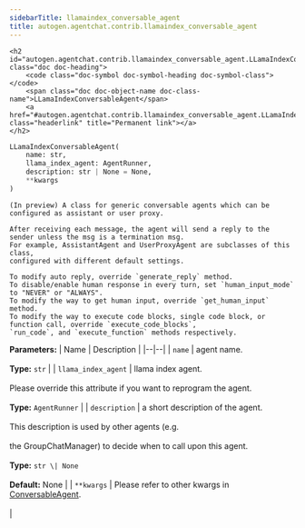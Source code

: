 ```yaml
---
sidebarTitle: llamaindex_conversable_agent
title: autogen.agentchat.contrib.llamaindex_conversable_agent
---
```


    <h2 id="autogen.agentchat.contrib.llamaindex_conversable_agent.LLamaIndexConversableAgent" class="doc doc-heading">
        <code class="doc-symbol doc-symbol-heading doc-symbol-class"></code>
        <span class="doc doc-object-name doc-class-name">LLamaIndexConversableAgent</span>
        <a href="#autogen.agentchat.contrib.llamaindex_conversable_agent.LLamaIndexConversableAgent" class="headerlink" title="Permanent link"></a>
    </h2>

```python
LLamaIndexConversableAgent(
    name: str,
    llama_index_agent: AgentRunner,
    description: str | None = None,
    **kwargs
)
```

    (In preview) A class for generic conversable agents which can be configured as assistant or user proxy.
    
    After receiving each message, the agent will send a reply to the sender unless the msg is a termination msg.
    For example, AssistantAgent and UserProxyAgent are subclasses of this class,
    configured with different default settings.
    
    To modify auto reply, override `generate_reply` method.
    To disable/enable human response in every turn, set `human_input_mode` to "NEVER" or "ALWAYS".
    To modify the way to get human input, override `get_human_input` method.
    To modify the way to execute code blocks, single code block, or function call, override `execute_code_blocks`,
    `run_code`, and `execute_function` methods respectively.

<b>Parameters:</b>
| Name | Description |
|--|--|
| `name` | agent name.<br/><br/>**Type:** `str` |
| `llama_index_agent` | llama index agent.<br/><br/>Please override this attribute if you want to reprogram the agent.<br/><br/>**Type:** `AgentRunner` |
| `description` | a short description of the agent.<br/><br/>This description is used by other agents (e.g.<br/><br/>the GroupChatManager) to decide when to call upon this agent.<br/><br/>**Type:** `str \| None`<br/><br/>**Default:** None |
| `**kwargs` | Please refer to other kwargs in [ConversableAgent](../conversable_agent#init).<br/><br/> |